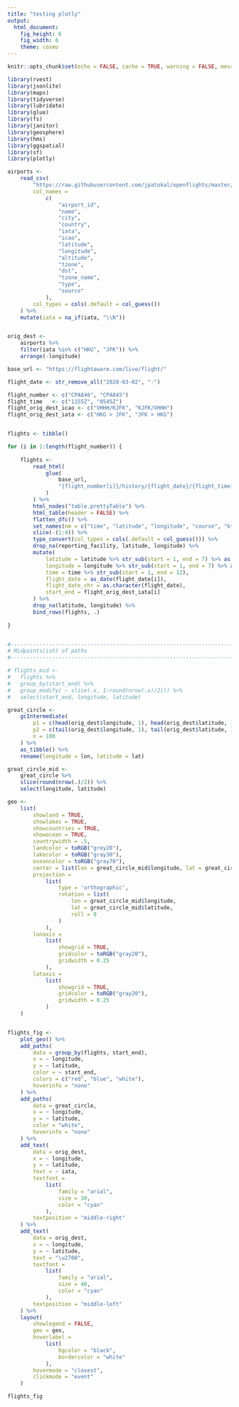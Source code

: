 ---
title: "testing plotly"
output: 
  html_document: 
    fig_height: 6
    fig_width: 6
    theme: cosmo
---

```{r setup, include=FALSE}
knitr::opts_chunk$set(echo = FALSE, cache = TRUE, warning = FALSE, message = FALSE, comment = FALSE, error = FALSE)
```

```{r loading_libraries}

library(rvest)
library(jsonlite)
library(maps)
library(tidyverse)
library(lubridate)
library(glue)
library(fs)
library(janitor)
library(geosphere)
library(hms)
library(ggspatial)
library(sf)
library(plotly)

```

```{r airports}

airports <- 
	read_csv(
		"https://raw.githubusercontent.com/jpatokal/openflights/master/data/airports.dat", 
		col_names = 
			c(
				"airport_id",
				"name",
				"city",
				"country",
				"iata",
				"icao",
				"latitude",
				"longitude",
				"altitude",
				"tzone",
				"dst",
				"tzone_name",
				"type",
				"source"
			), 
		col_types = cols(.default = col_guess())
	) %>% 
	mutate(iata = na_if(iata, "\\N"))


orig_dest <- 
	airports %>% 
	filter(iata %in% c("HKG", "JFK")) %>% 
	arrange(-longitude)

```

```{r scraping}

base_url <- "https://flightaware.com/live/flight/"

flight_date <- str_remove_all("2020-03-02", "-")

flight_number <- c("CPA846", "CPA845")
flight_time   <- c("1155Z", "0545Z")
flight_orig_dest_icao <- c("VHHH/KJFK", "KJFK/VHHH")
flight_orig_dest_iata <- c("HKG > JFK", "JFK > HKG")


flights <- tibble()

for (i in 1:length(flight_number)) {
	
	flights <- 
		read_html(
			glue(
				base_url, 
				"{flight_number[i]}/history/{flight_date}/{flight_time[i]}/{flight_orig_dest_icao[i]}/tracklog"
			)
		) %>% 
		html_nodes("table.prettyTable") %>% 
		html_table(header = FALSE) %>% 
		flatten_dfc() %>% 
		set_names(nm = c("time", "latitude", "longitude", "course", "kts", "mph", "feet", "rate", "reporting_facility")) %>% 
		slice(-(1:4)) %>% 
		type_convert(col_types = cols(.default = col_guess())) %>% 
		drop_na(reporting_facility, latitude, longitude) %>% 
		mutate(
			latitude = latitude %>% str_sub(start = 1, end = 7) %>% as.numeric(),
			longitude = longitude %>% str_sub(start = 1, end = 7) %>% as.numeric(),
			time = time %>% str_sub(start = 1, end = 12),
			flight_date = as_date(flight_date[i]),
			flight_date_chr = as.character(flight_date),
			start_end = flight_orig_dest_iata[i]
		) %>% 
		drop_na(latitude, longitude) %>% 
		bind_rows(flights, .)
	
}


#-----------------------------------------------------------------------------------------#
# Midpoints(ish) of paths
#-----------------------------------------------------------------------------------------#

# flights_mid <- 
# 	flights %>% 
# 	group_by(start_end) %>% 
# 	group_modify( ~ slice(.x, 1:round(nrow(.x)/2))) %>%
# 	select(start_end, longitude, latitude)

```

```{r great_circle}

great_circle <-
	gcIntermediate(
		p1 = c(head(orig_dest$longitude, 1), head(orig_dest$latitude, 1)),
		p2 = c(tail(orig_dest$longitude, 1), tail(orig_dest$latitude, 1)),
		n = 100
	) %>%
	as_tibble() %>%
	rename(longitude = lon, latitude = lat)

great_circle_mid <- 
	great_circle %>% 
	slice(round(nrow(.)/2)) %>% 
	select(longitude, latitude)

```

```{r plotting}

geo <- 
	list(
		showland = TRUE,
		showlakes = TRUE,
		showcountries = TRUE,
		showocean = TRUE,
		countrywidth = .5,
		landcolor = toRGB("grey20"),
		lakecolor = toRGB("gray30"),
		oceancolor = toRGB("gray70"),
		center = list(lon = great_circle_mid$longitude, lat = great_circle_mid$latitude),
		projection = 
			list(
				type = 'orthographic',
				rotation = list(
					lon = great_circle_mid$longitude, 
					lat = great_circle_mid$latitude,
					roll = 0
				)
			),
		lonaxis = 
			list(
				showgrid = TRUE,
				gridcolor = toRGB("gray20"),
				gridwidth = 0.25
			),
		lataxis = 
			list(
				showgrid = TRUE,
				gridcolor = toRGB("gray20"),
				gridwidth = 0.25
			)
	)


flights_fig <- 
	plot_geo() %>% 
	add_paths(
		data = group_by(flights, start_end),
		x = ~ longitude,
		y = ~ latitude,
		color = ~ start_end,
		colors = c("red", "blue", "white"),
		hoverinfo = "none"
	) %>%
	add_paths(
		data = great_circle,
		x = ~ longitude,
		y = ~ latitude,
		color = "white",
		hoverinfo = "none"
	) %>% 
	add_text(
		data = orig_dest,
		x = ~ longitude,
		y = ~ latitude,
		text = ~ iata,
		textfont = 
			list(
				family = "arial",
				size = 30,
				color = "cyan"
			),
		textposition = "middle-right"
	) %>%
	add_text(
		data = orig_dest,
		x = ~ longitude,
		y = ~ latitude,
		text = "\u2708",
		textfont = 
			list(
				family = "arial",
				size = 40,
				color = "cyan"
			),
		textposition = "middle-left"
	) %>%
	layout(
		showlegend = FALSE, 
		geo = geo,
		hoverlabel = 
			list(
				bgcolor = "black",
				bordercolor = "white"
			),
		hovermode = "closest",
		clickmode = "event"
	)

```

```{r printing}

flights_fig

```

